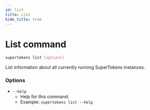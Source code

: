 ```yaml
---
id: list
title: List
hide_title: true
---
```


<!-- COPY DOCS -->
<!-- ./community/supertokens-core/cli/list.mdx -->

# List command

```bash
supertokens list [options]
```
List information about all currently running SuperTokens instances.

### Options
- ```--help```
    - Help for this command.
    - Example: ```supertokens list --help```
